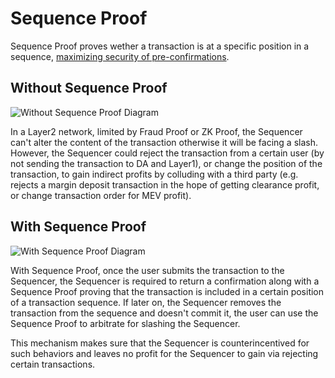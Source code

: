 # Sequence Proof

Sequence Proof proves wether a transaction is at a specific position in a sequence, [maximizing security of pre-confirmations](https://vitalik.ca/general/2021/01/05/rollup.html).

## Without Sequence Proof

![Without Sequence Proof Diagram](/docs/without-sequence-proof.png)

In a Layer2 network, limited by Fraud Proof or ZK Proof, the Sequencer can't alter the content of the transaction otherwise it will be facing a slash. However, the Sequencer could reject the transaction from a certain user (by not sending the transaction to DA and Layer1), or change the position of the transaction, to gain indirect profits by colluding with a third party (e.g. rejects a margin deposit transaction in the hope of getting clearance profit, or change transaction order for MEV profit).

## With Sequence Proof

![With Sequence Proof Diagram](/docs/with-sequence-proof.png)

With Sequence Proof, once the user submits the transaction to the Sequencer, the Sequencer is required to return a confirmation along with a Sequence Proof proving that the transaction is included in a certain position of a transaction sequence. If later on, the Sequencer removes the transaction from the sequence and doesn't commit it, the user can use the Sequence Proof to arbitrate for slashing the Sequencer.

This mechanism makes sure that the Sequencer is counterincentived for such behaviors and leaves no profit for the Sequencer to gain via rejecting certain transactions.
